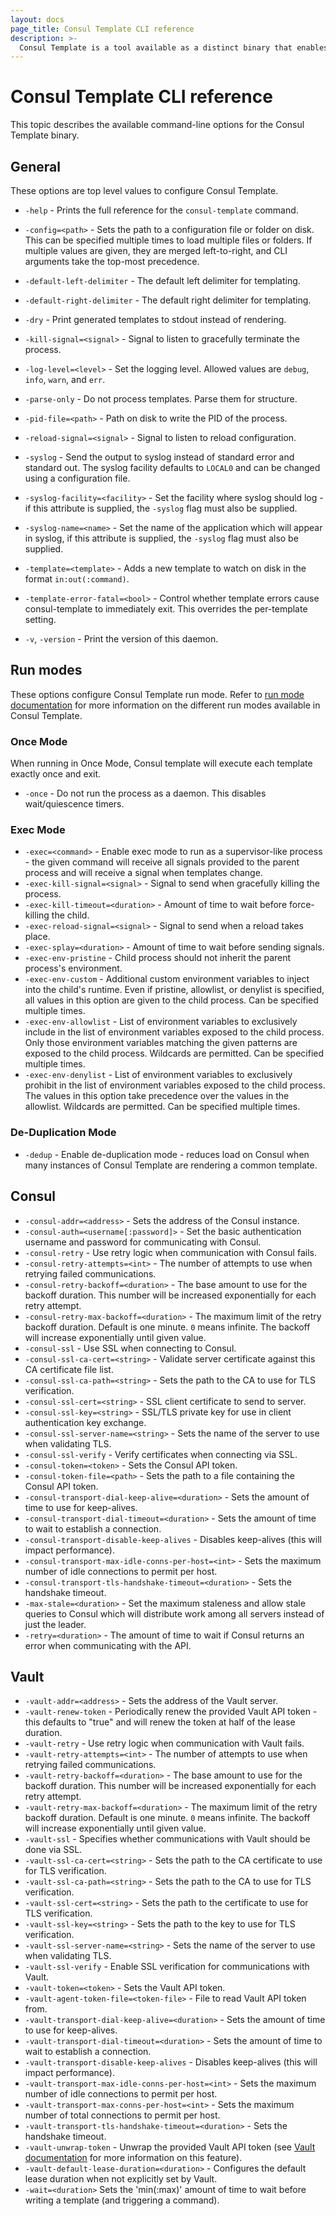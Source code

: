 ```yaml
---
layout: docs
page_title: Consul Template CLI reference
description: >-
  Consul Template is a tool available as a distinct binary that enables dynamic application configuration and secrets rotation for Consul deployments based on Go templates.
---
```


# Consul Template CLI reference

This topic describes the available command-line options for the Consul Template binary.

## General 

These options are top level values to configure Consul Template.

- `-help` - Prints the full reference for the `consul-template` command.

- `-config=<path>` - Sets the path to a configuration file or folder on disk. This can be specified multiple times to load multiple files or folders. If multiple values are given, they are merged left-to-right, and CLI arguments take the top-most precedence. 
- `-default-left-delimiter` - The default left delimiter for templating.
- `-default-right-delimiter` - The default right delimiter for templating.
- `-dry` - Print generated templates to stdout instead of rendering.
- `-kill-signal=<signal>` - Signal to listen to gracefully terminate the process.
- `-log-level=<level>` - Set the logging level. Allowed values are `debug`, `info`, `warn`, and `err`.
- `-parse-only` - Do not process templates. Parse them for structure.
- `-pid-file=<path>` - Path on disk to write the PID of the process.
- `-reload-signal=<signal>` - Signal to listen to reload configuration.
- `-syslog` - Send the output to syslog instead of standard error and standard out. The syslog facility defaults to `LOCAL0` and can be changed using a configuration file.
- `-syslog-facility=<facility>` - Set the facility where syslog should log - if this attribute is supplied, the `-syslog` flag must also be supplied.
- `-syslog-name=<name>` - Set the name of the application which will appear in syslog, if this attribute is supplied, the `-syslog` flag must also be supplied.
- `-template=<template>` - Adds a new template to watch on disk in the format `in:out(:command)`.
- `-template-error-fatal=<bool>` - Control whether template errors cause consul-template to immediately exit. This overrides the per-template setting.
- `-v`, `-version` - Print the version of this daemon.

## Run modes

These options configure Consul Template run mode. Refer to [run mode documentation](/consul/docs/automate/consul-template/mode) for more information on the different run modes available in Consul Template.

### Once Mode

When running in Once Mode, Consul template will execute each template exactly once and exit.

- `-once` - Do not run the process as a daemon. This disables wait/quiescence timers.

### Exec Mode

- `-exec=<command>` - Enable exec mode to run as a supervisor-like process - the given command will receive all signals provided to the parent process and will receive a signal when templates change.
- `-exec-kill-signal=<signal>` - Signal to send when gracefully killing the process.
- `-exec-kill-timeout=<duration>` - Amount of time to wait before force-killing the child.
- `-exec-reload-signal=<signal>` - Signal to send when a reload takes place.
- `-exec-splay=<duration>` - Amount of time to wait before sending signals.
- `-exec-env-pristine` - Child process should not inherit the parent process's environment.
- `-exec-env-custom` - Additional custom environment variables to inject into the child's runtime. Even if pristine, allowlist, or denylist is specified, all values in this option are given to the child process. Can be specified multiple times.
- `-exec-env-allowlist` - List of environment variables to exclusively include in the list of environment variables exposed to the child process. Only those environment  variables matching the given patterns are exposed to the child process. Wildcards are permitted. Can be specified multiple times.
- `-exec-env-denylist` - List of environment variables to exclusively prohibit in the list of environment variables exposed to the child process. The values in this  option take precedence over the values in the allowlist. Wildcards are permitted. Can be specified multiple times.

### De-Duplication Mode

- `-dedup` - Enable de-duplication mode - reduces load on Consul when many instances of Consul Template are rendering a common template.

## Consul

- `-consul-addr=<address>` - Sets the address of the Consul instance.
- `-consul-auth=<username[:password]>` - Set the basic authentication username and password for communicating with Consul.
- `-consul-retry` - Use retry logic when communication with Consul fails.
- `-consul-retry-attempts=<int>` - The number of attempts to use when retrying failed communications.
- `-consul-retry-backoff=<duration>` - The base amount to use for the backoff duration. This number will be increased exponentially for each retry attempt.
- `-consul-retry-max-backoff=<duration>` - The maximum limit of the retry backoff duration. Default is one minute. `0` means infinite. The backoff will increase exponentially until given value.
- `-consul-ssl` - Use SSL when connecting to Consul.
- `-consul-ssl-ca-cert=<string>` - Validate server certificate against this CA certificate file list.
- `-consul-ssl-ca-path=<string>` - Sets the path to the CA to use for TLS verification.
- `-consul-ssl-cert=<string>` - SSL client certificate to send to server.
- `-consul-ssl-key=<string>` - SSL/TLS private key for use in client authentication key exchange.
- `-consul-ssl-server-name=<string>` - Sets the name of the server to use when validating TLS.
- `-consul-ssl-verify` - Verify certificates when connecting via SSL.
- `-consul-token=<token>` - Sets the Consul API token.
- `-consul-token-file=<path>` - Sets the path to a file containing the Consul API token.
- `-consul-transport-dial-keep-alive=<duration>` - Sets the amount of time to use for keep-alives.
- `-consul-transport-dial-timeout=<duration>` - Sets the amount of time to wait to establish a connection.
- `-consul-transport-disable-keep-alives` - Disables keep-alives (this will impact performance).
- `-consul-transport-max-idle-conns-per-host=<int>` - Sets the maximum number of idle connections to permit per host.
- `-consul-transport-tls-handshake-timeout=<duration>` - Sets the handshake timeout.
- `-max-stale=<duration>` - Set the maximum staleness and allow stale queries to Consul which will distribute work among all servers instead of just the leader.
- `-retry=<duration>` - The amount of time to wait if Consul returns an error when communicating with the API.

## Vault
- `-vault-addr=<address>` - Sets the address of the Vault server.
- `-vault-renew-token` - Periodically renew the provided Vault API token - this defaults to "true" and will renew the token at half of the lease duration.
- `-vault-retry` - Use retry logic when communication with Vault fails.
- `-vault-retry-attempts=<int>` - The number of attempts to use when retrying failed communications.
- `-vault-retry-backoff=<duration>` - The base amount to use for the backoff duration. This number will be increased exponentially for each retry attempt.
- `-vault-retry-max-backoff=<duration>` - The maximum limit of the retry backoff duration. Default is one minute. `0` means infinite. The backoff will increase exponentially until given value.
- `-vault-ssl` - Specifies whether communications with Vault should be done via SSL.
- `-vault-ssl-ca-cert=<string>` - Sets the path to the CA certificate to use for TLS verification.
- `-vault-ssl-ca-path=<string>` - Sets the path to the CA to use for TLS verification.
- `-vault-ssl-cert=<string>` - Sets the path to the certificate to use for TLS verification.
- `-vault-ssl-key=<string>` - Sets the path to the key to use for TLS verification.
- `-vault-ssl-server-name=<string>` - Sets the name of the server to use when validating TLS.
- `-vault-ssl-verify` - Enable SSL verification for communications with Vault.
- `-vault-token=<token>` - Sets the Vault API token.
- `-vault-agent-token-file=<token-file>` - File to read Vault API token from.
- `-vault-transport-dial-keep-alive=<duration>` - Sets the amount of time to use for keep-alives.
- `-vault-transport-dial-timeout=<duration>` - Sets the amount of time to wait to establish a connection.
- `-vault-transport-disable-keep-alives` - Disables keep-alives (this will impact performance).
- `-vault-transport-max-idle-conns-per-host=<int>` - Sets the maximum number of idle connections to permit per host.
- `-vault-transport-max-conns-per-host=<int>` - Sets the maximum number of total connections to permit per host.
- `-vault-transport-tls-handshake-timeout=<duration>` - Sets the handshake timeout.
- `-vault-unwrap-token` - Unwrap the provided Vault API token (see [Vault documentation](/vault/api-docs/system/wrapping-unwrap) for more information on this feature).
- `-vault-default-lease-duration=<duration>` - Configures the default lease duration when not explicitly set by Vault.
- `-wait=<duration>` Sets the 'min(:max)' amount of time to wait before writing a template (and triggering a command).
